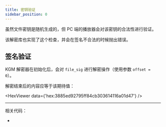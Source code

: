 ```yaml
---
title: 密钥验证
sidebar_position: 0
---
```



虽然文件密钥是随机生成的，但 PC 端的播放器会对该密钥的合法性进行验证。

该解密库也实现了这个检查，并会在签名不合法的时候抛出错误。

## 签名验证

KGM 解密器在初始化后，会对 `file_sig` 进行解密操作（使用参数 `offset = 0`）。

解密结束后的内容应等于该期待值：

<HexViewer data={'hex:3885ed92795ff84cb303614116a01d47'} />

---

相关代码：

- <CodeRef at="1dcb48a" file="src/kugou/kgm_crypto_factory.rs#L52-L59" />
